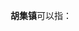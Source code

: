 '''胡集镇'''可以指：
{{PRC admin/disambig|32/13/22/102/000|34/16/23/114/000|37/08/28/102/000|37/16/21/104/000|37/17/02/112/000|42/08/81/103/000}}
{{disambig|cat=三字中国镇名消歧义}}